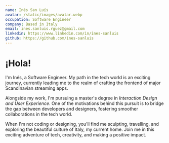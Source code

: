 ```yaml
---
name: Inés San Luís
avatar: /static/images/avatar.webp
occupation: Software Engineer
company: Based in Italy
email: ines.sanluis.rguez@gmail.com
linkedin: https://www.linkedin.com/in/ines-sanluis
github: https://github.com/ines-sanluis
---
```


# ¡Hola!

I'm Inés, a Software Engineer. My path in the tech world is an exciting journey, currently leading me to the realm of crafting the frontend of major Scandinavian streaming apps.

Alongside my work, I'm pursuing a master's degree in *Interaction Design and User Experience*. One of the motivations behind this pursuit is to bridge the gap between developers and designers, fostering smoother collaborations in the tech world.

When I'm not coding or designing, you'll find me sculpting, travelling, and exploring the beautiful culture of Italy, my current home. Join me in this exciting adventure of tech, creativity, and making a positive impact.